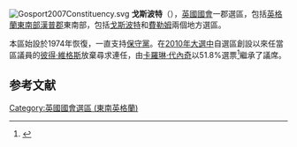 [[File:Gosport2007Constituency.svg|right]]
'''戈斯波特'''（{{lang-en|'''Gosport'''}}），[[英國|英國]][[英國國會|國會]]一郡選區，包括[[英格蘭|英格蘭]][[東南英格蘭|東南部]][[漢普郡|漢普郡]]東南部，包括[[戈斯波特|戈斯波特]]和[[費勒姆|費勒姆]]兩個地方選區。

本區始設於1974年恢復，一直支持[[保守黨_(英國)|保守黨]]。在[[2010年英國大選|2010年大選中]]自選區創設以來任當區議員的[[彼得·維格斯|彼得·維格斯]]放棄尋求連任，由[[卡羅琳·代內奇|卡羅琳·代內奇]]以51.8%選票<ref name="">{{cite news
|publisher=[[英國廣播公司|英國廣播公司]]
|date=2010年5月7日
|title=Election 2010/Constituency/Gosport
|url=http://news.bbc.co.uk/1/shared/election2010/results/constituency/b85.stm
|accessdate=2010年10月16日
|archive-date=2017年8月23日
|archive-url=https://web.archive.org/web/20170823092146/http://news.bbc.co.uk/1/shared/election2010/results/constituency/b85.stm
|dead-url=no
}}</ref>繼承了議席。

==参考文献==
<div class="references-small">
<references></references>
</div>
{{英國國會選區 (東南英格蘭)}}
{{DEFAULTSORT:Gosport}}
[[Category:英國國會選區_(東南英格蘭)|Category:英國國會選區 (東南英格蘭)]]